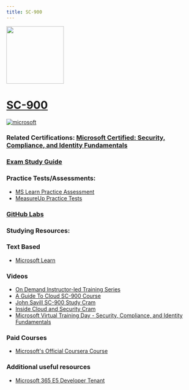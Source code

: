 ```yaml
---
title: SC-900
---
```


<img src="/sc-900.png" width="150" height="150"/>

# [SC-900](https://learn.microsoft.com/en-us/certifications/exams/sc-900?WT.mc_id=studentamb_165290)
<a href='https://learn.microsoft.com/en-us/certifications/browse/?type=fundamentals' target="_blank"><img alt='microsoft' src='https://img.shields.io/badge/fundamentals-100000?style=for-the-badge&logo=microsoft&logoColor=white&labelColor=0078D4&color=212221'/></a> 

### Related Certifications: [Microsoft Certified: Security, Compliance, and Identity Fundamentals](https://learn.microsoft.com/en-us/certifications/security-compliance-and-identity-fundamentals/?WT.mc_id=studentamb_165290)

### [Exam Study Guide](https://learn.microsoft.com/credentials/certifications/resources/study-guides/sc-900?WT.mc_id=studentamb_165290)

### Practice Tests/Assessments:
- [MS Learn Practice Assessment](https://learn.microsoft.com/en-us/certifications/exams/sc-900/practice/assessment?assessmentId=11&assessment-type=practice&WT.mc_id=studentamb_165290)
- [MeasureUp Practice Tests](https://www.measureup.com/microsoft-practice-test-sc-900-microsoft-security-compliance-and-identity-fundamentals.html#u44)

### [GitHub Labs](https://aka.ms/sc900labs)

### Studying Resources:

### Text Based 
- [Microsoft Learn](https://learn.microsoft.com/en-us/certifications/exams/sc-900?WT.mc_id=studentamb_165290)
### Videos
- [On Demand Instructor-led Training Series](https://learn.microsoft.com/en-us/shows/on-demand-instructor-led-training-series/?terms=SC-900&WT.mc_id=studentamb_165290)
- [A Guide To Cloud SC-900 Course](https://www.youtube.com/watch?v=UHeZnZpmtJM&list=PLhLKc18P9YOCAt0hPdnPavwr9V4ADItcq)
- [John Savill SC-900 Study Cram](https://www.youtube.com/watch?v=Bz-8jM3jg-8)
- [Inside Cloud and Security Cram](https://www.youtube.com/watch?v=rDxtTM7cOPI)
- [Microsoft Virtual Training Day - Security, Compliance, and Identity Fundamentals](https://events.microsoft.com/en-us/allevents/?language=English&clientTimeZone=1&search=Microsoft%20Security%20Virtual%20Training%20Day:%20Security,%20Compliance,%20and%20Identity%20Fundamentals)
### Paid Courses
- [Microsoft's Official Coursera Course](https://www.coursera.org/professional-certificates/microsoft-cybersecurity-analyst)
### Additional useful resources
- [Microsoft 365 E5 Developer Tenant](https://developer.microsoft.com/en-us/microsoft-365/dev-program?WT.mc_id=studentamb_165290)

